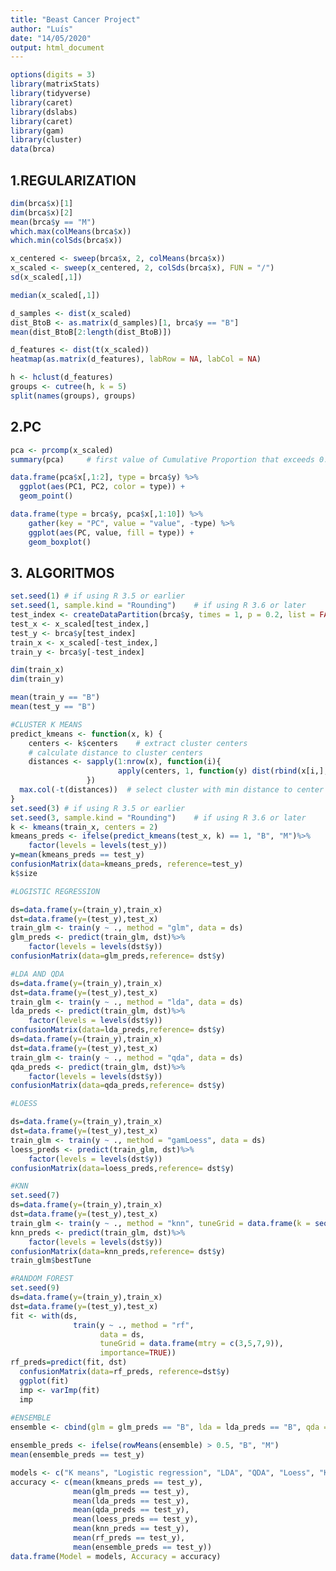 ```yaml
---
title: "Beast Cancer Project"
author: "Luís"
date: "14/05/2020"
output: html_document
---
```


```r

options(digits = 3)
library(matrixStats)
library(tidyverse)
library(caret)
library(dslabs)
library(caret)
library(gam)
library(cluster)    
data(brca)
```

## 1.REGULARIZATION
```r
dim(brca$x)[1]
dim(brca$x)[2]
mean(brca$y == "M")
which.max(colMeans(brca$x))
which.min(colSds(brca$x))

x_centered <- sweep(brca$x, 2, colMeans(brca$x))
x_scaled <- sweep(x_centered, 2, colSds(brca$x), FUN = "/")
sd(x_scaled[,1])

median(x_scaled[,1])

d_samples <- dist(x_scaled)
dist_BtoB <- as.matrix(d_samples)[1, brca$y == "B"]
mean(dist_BtoB[2:length(dist_BtoB)])

d_features <- dist(t(x_scaled))
heatmap(as.matrix(d_features), labRow = NA, labCol = NA)

h <- hclust(d_features)
groups <- cutree(h, k = 5)
split(names(groups), groups)
```

## 2.PC
```r
pca <- prcomp(x_scaled)
summary(pca)     # first value of Cumulative Proportion that exceeds 0.9: PC7

data.frame(pca$x[,1:2], type = brca$y) %>%
  ggplot(aes(PC1, PC2, color = type)) +
  geom_point()

data.frame(type = brca$y, pca$x[,1:10]) %>%
    gather(key = "PC", value = "value", -type) %>%
    ggplot(aes(PC, value, fill = type)) +
    geom_boxplot()
```


## 3. ALGORITMOS

```r
set.seed(1) # if using R 3.5 or earlier
set.seed(1, sample.kind = "Rounding")    # if using R 3.6 or later
test_index <- createDataPartition(brca$y, times = 1, p = 0.2, list = FALSE)
test_x <- x_scaled[test_index,]
test_y <- brca$y[test_index]
train_x <- x_scaled[-test_index,]
train_y <- brca$y[-test_index]

dim(train_x)
dim(train_y)

mean(train_y == "B")
mean(test_y == "B")

#CLUSTER K MEANS
predict_kmeans <- function(x, k) {
    centers <- k$centers    # extract cluster centers
    # calculate distance to cluster centers
    distances <- sapply(1:nrow(x), function(i){
                        apply(centers, 1, function(y) dist(rbind(x[i,], y)))
                 })
  max.col(-t(distances))  # select cluster with min distance to center
}
set.seed(3) # if using R 3.5 or earlier
set.seed(3, sample.kind = "Rounding")    # if using R 3.6 or later
k <- kmeans(train_x, centers = 2)
kmeans_preds <- ifelse(predict_kmeans(test_x, k) == 1, "B", "M")%>% 
    factor(levels = levels(test_y)) 
y=mean(kmeans_preds == test_y)
confusionMatrix(data=kmeans_preds, reference=test_y)
k$size

#LOGISTIC REGRESSION

ds=data.frame(y=(train_y),train_x)
dst=data.frame(y=(test_y),test_x)
train_glm <- train(y ~ ., method = "glm", data = ds)
glm_preds <- predict(train_glm, dst)%>% 
    factor(levels = levels(dst$y))
confusionMatrix(data=glm_preds,reference= dst$y)

#LDA AND QDA 
ds=data.frame(y=(train_y),train_x)
dst=data.frame(y=(test_y),test_x)
train_glm <- train(y ~ ., method = "lda", data = ds)
lda_preds <- predict(train_glm, dst)%>% 
    factor(levels = levels(dst$y))
confusionMatrix(data=lda_preds,reference= dst$y)
ds=data.frame(y=(train_y),train_x)
dst=data.frame(y=(test_y),test_x)
train_glm <- train(y ~ ., method = "qda", data = ds)
qda_preds <- predict(train_glm, dst)%>% 
    factor(levels = levels(dst$y))
confusionMatrix(data=qda_preds,reference= dst$y)

#LOESS 

ds=data.frame(y=(train_y),train_x)
dst=data.frame(y=(test_y),test_x)
train_glm <- train(y ~ ., method = "gamLoess", data = ds)
loess_preds <- predict(train_glm, dst)%>% 
    factor(levels = levels(dst$y))
confusionMatrix(data=loess_preds,reference= dst$y)

#KNN
set.seed(7)
ds=data.frame(y=(train_y),train_x)
dst=data.frame(y=(test_y),test_x)
train_glm <- train(y ~ ., method = "knn", tuneGrid = data.frame(k = seq(3, 21, 2)), data = ds)
knn_preds <- predict(train_glm, dst)%>% 
    factor(levels = levels(dst$y))
confusionMatrix(data=knn_preds,reference= dst$y)
train_glm$bestTune

#RANDOM FOREST
set.seed(9)
ds=data.frame(y=(train_y),train_x)
dst=data.frame(y=(test_y),test_x)
fit <- with(ds, 
              train(y ~ ., method = "rf", 
                    data = ds,
                    tuneGrid = data.frame(mtry = c(3,5,7,9)),
                    importance=TRUE))
rf_preds=predict(fit, dst)
  confusionMatrix(data=rf_preds, reference=dst$y)
  ggplot(fit)
  imp <- varImp(fit)
  imp
  
#ENSEMBLE
ensemble <- cbind(glm = glm_preds == "B", lda = lda_preds == "B", qda = qda_preds == "B", loess = loess_preds == "B", rf = rf_preds == "B", knn = knn_preds == "B", kmeans = kmeans_preds == "B")

ensemble_preds <- ifelse(rowMeans(ensemble) > 0.5, "B", "M")
mean(ensemble_preds == test_y)

models <- c("K means", "Logistic regression", "LDA", "QDA", "Loess", "K nearest neighbors", "Random forest", "Ensemble")
accuracy <- c(mean(kmeans_preds == test_y),
              mean(glm_preds == test_y),
              mean(lda_preds == test_y),
              mean(qda_preds == test_y),
              mean(loess_preds == test_y),
              mean(knn_preds == test_y),
              mean(rf_preds == test_y),
              mean(ensemble_preds == test_y))
data.frame(Model = models, Accuracy = accuracy)


```